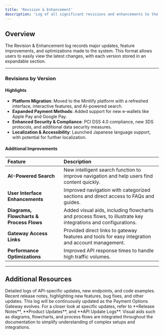 ```yaml
---
title: 'Revision & Enhancement'
description: 'Log of all significant revisions and enhancements to the product.'
---
```


## **Overview**

The Revision & Enhancement log records major updates, feature improvements, and optimizations made to the system. This format allows users to easily view the latest changes, with each version stored in an expandable section.

---

### **Revisions by Version**

<Accordion title="Version 3.0 - Released on 2024-11-07">
  
#### Highlights
- **Platform Migration**: Moved to the Mintlify platform with a refreshed interface, interactive features, and AI-powered search.
- **Expanded Payment Methods**: Added support for new e-wallets like Apple Pay and Google Pay.
- **Enhanced Security & Compliance**: PCI DSS 4.0 compliance, new 3DS protocols, and additional data security measures.
- **Localization & Accessibility**: Launched Japanese language support, with potential for further localization.

#### Additional Improvements
| **Feature**                        | **Description**                                                                                      |
| :----------------------------------| :----------------------------------------------------------------------------------------------------|
| **AI-Powered Search**              | New intelligent search function to improve navigation and help users find content quickly.           |
| **User Interface Enhancements**    | Improved navigation with categorized sections and direct access to FAQs and guides.                 |
| **Diagrams, Flowcharts & Process Flows** | Added visual aids, including flowcharts and process flows, to illustrate key integrations and configurations. |
| **Gateway Access Links**           | Provided direct links to gateway features and tools for easy integration and account management.    |
| **Performance Optimizations**      | Improved API response times to handle high traffic volumes.                                         |
  
</Accordion>

---

## **Additional Resources**

<CardGroup>
  <Card title="API Update Logs" icon="code" href="/change-logs/api-update-logs">
    Detailed logs of API-specific updates, new endpoints, and code examples.
  </Card>
  <Card title="Release Notes" icon="file" href="/change-logs/release-notes">
    Recent release notes, highlighting new features, bug fixes, and other updates.
  </Card>
</CardGroup>

<Note>
  This log will be continuously updated as the Payment Options Gateway evolves. For a closer look at specific updates, refer to **Release Notes**, **Product Updates**, and **API Update Logs**. Visual aids such as diagrams, flowcharts, and process flows are integrated throughout the documentation to simplify understanding of complex setups and integrations.
</Note>
